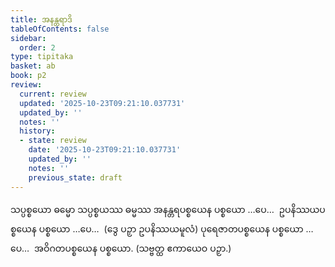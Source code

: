 ```yaml
---
title: အနန္တရာဒိ
tableOfContents: false
sidebar:
  order: 2
type: tipitaka
basket: ab
book: p2
review:
  current: review
  updated: '2025-10-23T09:21:10.037731'
  updated_by: ''
  notes: ''
  history:
  - state: review
    date: '2025-10-23T09:21:10.037731'
    updated_by: ''
    notes: ''
    previous_state: draft
---
```



<ReviewStatus review={frontmatter.review} showDetails={true} />

<HypothesisAnnotation frontmatter={frontmatter} />

<DynamicBreadcrumb />

<Division number="11" book="p2" e="ch" v="38" p="5">

<Paragraph number="565" book="p2">
သပ္ပစ္စယော ဓမ္မော သပ္ပစ္စယဿ ဓမ္မဿ အနန္တရပစ္စယေန ပစ္စယော …ပေ…  ဥပနိဿယပစ္စယေန ပစ္စယော …ပေ…  (ဒွေ ပဉှာ ဥပနိဿယမူလံ) ပုရေဇာတပစ္စယေန ပစ္စယော …ပေ…  အဝိဂတပစ္စယေန ပစ္စယော. (သဗ္ဗတ္ထ ဧကာယေဝ ပဉှာ.)
</Paragraph>
</Division>